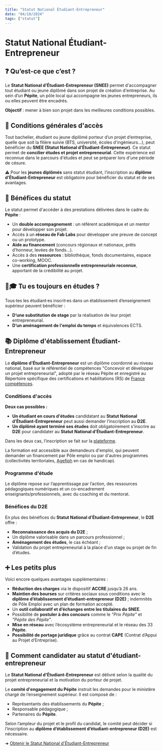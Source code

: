 ```yaml
---
title: "Statut National Étudiant-Entrepreneur"
date: "04/10/2024"
tags: ["statut"]
---
```


# Statut National Étudiant-Entrepreneur

## ❓ Qu’est-ce que c’est ?

Le **Statut National d’Étudiant-Entrepreneur (SNEE)** permet d'accompagner tout étudiant ou jeune diplômé dans son projet de création d'entreprise. Au sein d’un **Pépite**, un pôle local qui accompagne les jeunes entrepreneurs, ils ou elles peuvent être encadrés.

**Objectif** : mener à bien son projet dans les meilleures conditions possibles.

## 🛃 Conditions générales d'accès

Tout bachelier, étudiant ou jeune diplômé porteur d’un projet d’entreprise, quelle que soit la filière suivie (BTS, université, écoles d'ingénieurs...), peut bénéficier du **SNEE (Statut National d’Étudiant-Entrepreneur)**. Ce statut permet de **concilier études et projet entrepreneurial**. Cette expérience est reconnue dans le parcours d'études et peut se préparer lors d'une période de césure.

⚠️ Pour les **jeunes diplômés** sans statut étudiant, l’inscription au **diplôme d’Étudiant-Entrepreneur** est obligatoire pour bénéficier du statut et de ses avantages.

## 🎁 Bénéfices du statut

Le statut permet d'accéder à des prestations délivrées dans le cadre du **Pépite** :

- Un **double accompagnement** : un référent académique et un mentor pour développer son projet.
- Accès à un **réseau de Fab Labs** pour développer une preuve de concept ou un prototype.
- **Aide au financement** (concours régionaux et nationaux, prêts d’honneur, levées de fonds…).
- Accès à des **ressources** : bibliothèque, fonds documentaires, espace co-working, MOOC.
- Une **certification professionnelle entrepreneuriale reconnue**, apportant de la crédibilité au projet.

## 🧑🎓 Tu es toujours en études ?

Tous·tes les étudiant·es inscrit·es dans un établissement d’enseignement supérieur peuvent bénéficier :

- **D’une substitution de stage** par la réalisation de leur projet entrepreneurial.
- **D’un aménagement de l'emploi du temps** et équivalences ECTS.

## 📚 Diplôme d'établissement Étudiant-Entrepreneur

Le **diplôme d’Étudiant-Entrepreneur** est un diplôme coordonné au niveau national, basé sur le référentiel de compétences "Concevoir et développer un projet entrepreneurial", adopté par le réseau Pépite et enregistré au Répertoire spécifique des certifications et habilitations (RS) de [France compétences](https://www.francecompetences.fr/recherche/rs/5510/).

### Conditions d'accès

**Deux cas possibles :**

- **Un étudiant en cours d'études** candidatant au **Statut National d’Étudiant-Entrepreneur** peut aussi demander l’inscription au **D2E**.
- **Un diplômé ayant terminé ses études** doit obligatoirement s'inscrire au **D2E** pour candidater au **Statut National d’Étudiant-Entrepreneur**.

Dans les deux cas, l’inscription se fait sur la [plateforme](https://snee.enseignementsup-recherche.gouv.fr/).

La formation est accessible aux demandeurs d'emploi, qui peuvent demander un financement par Pôle emploi ou par d'autres programmes (collectivités territoriales, [Agefiph](https://www.agefiph.fr/) en cas de handicap).

### Programme d'étude

Le diplôme repose sur l’apprentissage par l’action, des ressources pédagogiques numériques et un co-encadrement enseignants/professionnels, avec du coaching et du mentorat.

### Bénéfices du D2E

En plus des bénéfices du **Statut National d’Étudiant-Entrepreneur**, le **D2E** offre :

- **Reconnaissance des acquis du D2E** ;
- Un diplôme valorisable dans un parcours professionnel ;
- **Aménagement des études**, le cas échéant ;
- Validation du projet entrepreneurial à la place d'un stage ou projet de fin d’études.

## ➕ Les petits plus

Voici encore quelques avantages supplémentaires :

- **Réduction des charges** via le dispositif **ACCRE** jusqu’à 26 ans.
- **Maintien des bourses** sur critères sociaux sous conditions avec le **diplôme d’établissement d’étudiant-entrepreneur (D2E)** ; indemnités de Pôle Emploi avec un plan de formation accepté.
- Un **outil collaboratif et d’échanges entre les titulaires du SNEE**.
- Possibilité de **postuler à des concours** comme le *"Prix Pépite"* et *"Pépite des Pépite"*.
- **Mise en réseau** avec l’écosystème entrepreneurial et le réseau des 33 **Pépite**.
- **Possibilité de portage juridique** grâce au contrat **CAPE** (Contrat d’Appui au Projet d’Entreprise).

## 🤝 Comment candidater au statut d'étudiant-entrepreneur

Le **Statut National d'Étudiant-Entrepreneur** est délivré selon la qualité du projet entrepreneurial et la motivation du porteur de projet.

Le **comité d'engagement du Pépite** instruit les demandes pour le ministère chargé de l’enseignement supérieur. Il est composé de :

- Représentants des établissements du **Pépite** ;
- Responsable pédagogique ;
- Partenaires du **Pépite**.

Selon l’ampleur du projet et le profil du candidat, le comité peut décider si l’inscription au **diplôme d’établissement d’étudiant-entrepreneur (D2E)** est nécessaire.

➜ [Obtenir le Statut National d'Étudiant-Entrepreneur](https://snee.enseignementsup-recherche.gouv.fr/)